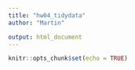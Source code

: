 ```yaml
---
title: "hw04_tidydata"
author: "Martin"

output: html_document
---
```


```r
knitr::opts_chunk$set(echo = TRUE)
```

